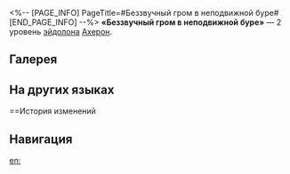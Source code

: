 <%-- [PAGE_INFO]
PageTitle=#Беззвучный гром в неподвижной буре#
[END_PAGE_INFO] --%>
{{Эйдолон Инфобокс
|Название         = Беззвучный гром в неподвижной буре
|Изображение      = Эйдолон Беззвучный гром в неподвижной буре.png
|Персонаж         = Ахерон
|Уровень          = 2
|Длительность     = 
|Описание         = Количество персонажей Пути Небытия, необходимых для макс. значения эффекта, описанного в Следе Бездна, уменьшается на 1. В начале своего хода Ахерон получает 1 ур. заряда Рассечённый сон, а также накладывает 1 доп. уровень статуса Багровый узел на противника с наибольшим количеством уровней этого статуса.
|Свойство1        = 
|Масштабирование1 = 
}}
'''«Беззвучный гром в неподвижной буре»''' — 2 уровень [[эйдолон]]а [[Ахерон]].

==Галерея==
{{Галерея|position=left|captionalign=center
|Персонаж Ахерон Эйдолон 2.png|Осколок Эйдолона
}}

==На других языках==
{{На других языках
|en   = Mute Thunder in Still Tempest
|zhs  = 霆鼓俱寂，瑟风亦止
|zht  = 霆鼓俱寂，瑟風亦止
|ja   = {{Rubi|雷霆|らいてい}}{{Rubi|静|しず}}まり、{{Rubi|秋風|あきかぜ}}{{Rubi|止む|や}}
|ko   = 고요한 뇌명, 잠잠해진 폭풍
|es   = Trueno silenciado y tempestad calmada
|fr   = Calme après la tempête
|ru   = Беззвучный гром в неподвижной буре
|th   = Mute Thunder in Still Tempest
|vi   = Sấm Thinh Lặng, Giông Tố Dừng
|de   = Donner schweigt, Winde ruhen
|id   = Mute Thunder in Still Tempest
|pt   = Trovões Mudos na Tempestade Amainada
}}

==История изменений
{{История изменений|3.5}}

==Навигация==
{{Навык Навбокс|Ахерон}}

[[en:]]